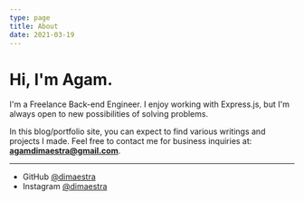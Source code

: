 ```yaml
---
type: page
title: About
date: 2021-03-19
---
```


# Hi, I'm Agam.

I'm a Freelance Back-end Engineer. I enjoy working with Express.js, but I'm always open to new possibilities of solving problems.

In this blog/portfolio site, you can expect to find various writings and projects I made. Feel free to contact me for business inquiries at: [**agamdimaestra@gmail.com**](mailto:agamdimaestra@gmail.com).

---

- GitHub [@dimaestra](https://github.com/dimaestra)
- Instagram [@dimaestra](https://instagram.com/dimaestra)
